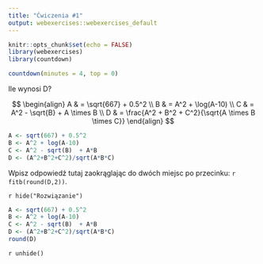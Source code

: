 ```yaml
---
title: "Ćwiczenia #1"
output: webexercises::webexercises_default
---
```


```r
knitr::opts_chunk$set(echo = FALSE)
library(webexercises)
library(countdown)
```

```r
countdown(minutes = 4, top = 0)
```

Ile wynosi D?

$$
\begin{align}
A & = \sqrt{667} + 0.5^2 \\
B & = A^2 + \log(A-10) \\ 
C & = A^2 - \sqrt{B} + A \times B \\
D & = \frac{A^2 + B^2 + C^2}{\sqrt{A \times B \times C}}
\end{align}
$$

```r
A <- sqrt(667) + 0.5^2
B <- A^2 + log(A-10)
C <- A^2 - sqrt(B)  + A*B
D <- (A^2+B^2+C^2)/sqrt(A*B*C)
```

Wpisz odpowiedź tutaj zaokrąglając do dwóch miejsc po przecinku: `r fitb(round(D,2))`.

`r hide("Rozwiązanie")`
```r
A <- sqrt(667) + 0.5^2
B <- A^2 + log(A-10)
C <- A^2 - sqrt(B)  + A*B
D <- (A^2+B^2+C^2)/sqrt(A*B*C)
round(D)
```
`r unhide()`
